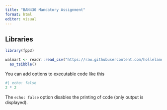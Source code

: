 ```yaml
---
title: "BAN430 Mandatory Assignment"
format: html
editor: visual
---
```


## Libraries
```r
library(fpp3)
```


```r
walmart <- readr::read_csv("https://raw.githubusercontent.com/holleland/BAN430/master/data/Walmart.csv") %>% 
  as_tsibble()


```

You can add options to executable code like this

```r
#| echo: false
2 * 2
```

The `echo: false` option disables the printing of code (only output is displayed).

